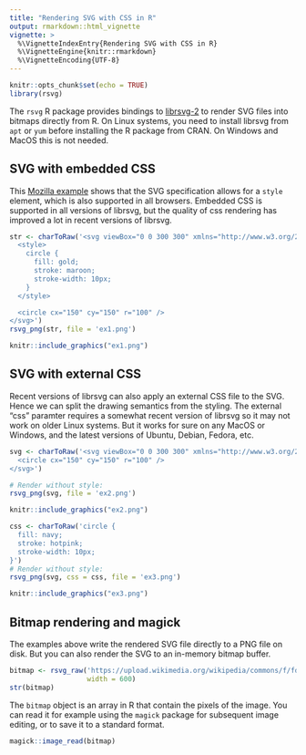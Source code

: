 ```yaml
---
title: "Rendering SVG with CSS in R"
output: rmarkdown::html_vignette
vignette: >
  %\VignetteIndexEntry{Rendering SVG with CSS in R}
  %\VignetteEngine{knitr::rmarkdown}
  %\VignetteEncoding{UTF-8}
---
```


```r
knitr::opts_chunk$set(echo = TRUE)
library(rsvg)
```

The `rsvg` R package provides bindings to [librsvg-2](https://developer.gnome.org/rsvg/stable/) to render SVG files into bitmaps directly from R. On Linux systems, you need to install librsvg from `apt` or `yum` before installing the R package from CRAN. On Windows and MacOS this is not needed.




## SVG with embedded CSS 

This [Mozilla example](https://developer.mozilla.org/en-US/docs/Web/SVG/Element/style) shows that the SVG specification allows for a `style` element, which is also supported in all browsers. Embedded CSS is supported in all versions of librsvg, but the quality of css rendering has improved a lot in recent versions of librsvg.


```r
str <- charToRaw('<svg viewBox="0 0 300 300" xmlns="http://www.w3.org/2000/svg">
  <style>
    circle {
      fill: gold;
      stroke: maroon;
      stroke-width: 10px;
    }
  </style>

  <circle cx="150" cy="150" r="100" />
</svg>')
rsvg_png(str, file = 'ex1.png')
```

```r
knitr::include_graphics("ex1.png")
```


## SVG with external CSS 

Recent versions of librsvg can also apply an external CSS file to the SVG. Hence we can split the drawing semantics from the styling. The external "css" paramter requires a somewhat recent version of librsvg so it may not work on older Linux systems. But it works for sure on any MacOS or Windows, and the latest versions of Ubuntu, Debian, Fedora, etc.


```r
svg <- charToRaw('<svg viewBox="0 0 300 300" xmlns="http://www.w3.org/2000/svg">
  <circle cx="150" cy="150" r="100" />
</svg>')

# Render without style:
rsvg_png(svg, file = 'ex2.png')
```

```r
knitr::include_graphics("ex2.png")
```

```r
css <- charToRaw('circle {
  fill: navy;
  stroke: hotpink;
  stroke-width: 10px;
}')
# Render without style:
rsvg_png(svg, css = css, file = 'ex3.png')
```

```r
knitr::include_graphics("ex3.png")
```

## Bitmap rendering and magick

The examples above write the rendered SVG file directly to a PNG file on disk. But you can also render the SVG to an in-memory bitmap buffer.

```r
bitmap <- rsvg_raw('https://upload.wikimedia.org/wikipedia/commons/f/fd/Ghostscript_Tiger.svg',
                   width = 600)
str(bitmap)
```

The `bitmap` object is an array in R that contain the pixels of the image. You can read it for example using the `magick` package for subsequent image editing, or to save it to a standard format.

```r
magick::image_read(bitmap)
```
